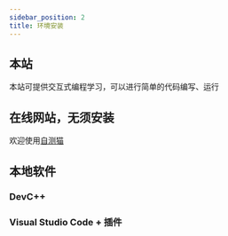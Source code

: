 ```yaml
---
sidebar_position: 2
title: 环境安装
---
```


## 本站
本站可提供交互式编程学习，可以进行简单的代码编写、运行

## 在线网站，无须安装
欢迎使用[自测猫](https://code.hyyz.izhai.net/)

## 本地软件

### DevC++

### Visual Studio Code + 插件
